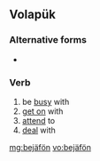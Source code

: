 ==Volapük==

===Alternative forms===
* {{l|vo|bejayfoyn}}

===Verb===
{{infl|vo|verb}}

# be [[busy]] with
# [[get on]] with
# [[attend]] to
# [[deal]] with

[[mg:bejäfön]]
[[vo:bejäfön]]